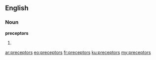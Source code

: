 ==English==
===Noun===
'''preceptors'''
# {{plural of|preceptor}}

[[ar:preceptors]]
[[eo:preceptors]]
[[fr:preceptors]]
[[ku:preceptors]]
[[my:preceptors]]